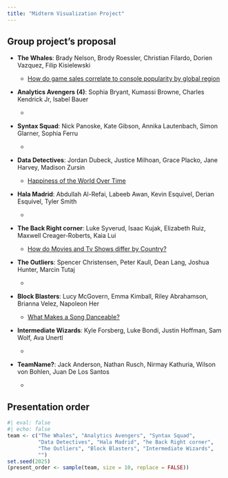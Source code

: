 ```yaml
---
title: "Midterm Visualization Project"
---
```


## Group project's proposal

-   [**The Whales**]{.blue}: Brady Nelson, Brody Roessler, Christian Filardo, Dorien Vazquez, Filip Kisielewski

    -   [How do game sales correlate to console popularity by global region](/documents/proposal_the_whales.pdf)

-   [**Analytics Avengers (4)**]{.blue}: Sophia Bryant, Kumassi Browne, Charles Kendrick Jr, Isabel Bauer

    -   

-   [**Syntax Squad**]{.blue}: Nick Panoske, Kate Gibson, Annika Lautenbach, Simon Glarner, Sophia Ferru

    -   

-   [**Data Detectives**]{.blue}: Jordan Dubeck, Justice Milhoan, Grace Placko, Jane Harvey, Madison Zursin

    -   [Happiness of the World Over Time](/documents/proposal_data_detectives.pdf)


-   [**Hala Madrid**]{.blue}: Abdullah Al-Refai, Labeeb Awan, Kevin Esquivel, Derian Esquivel, Tyler Smith

    -   

-   [**The Back Right corner**]{.blue}: Luke Syverud, Isaac Kujak, Elizabeth Ruiz, Maxwell Creager-Roberts, Kaia Lui

    -   [How do Movies and Tv Shows differ by Country?](/documents/proposal_back_right_corner.pdf)

-   [**The Outliers**]{.blue}: Spencer Christensen, Peter Kaull, Dean Lang, Joshua Hunter, Marcin Tutaj

    -   

-   [**Block Blasters**]{.blue}: Lucy McGovern, Emma Kimball, Riley Abrahamson, Brianna Velez, Napoleon Her

    -   [What Makes a Song Danceable?](/documents/proposal_block_blasters.pdf)

-   [**Intermediate Wizards**]{.blue}: Kyle Forsberg, Luke Bondi, Justin Hoffman, Sam Wolf, Ava Unertl

    -   

-   **TeamName?**: Jack Anderson, Nathan Rusch, Nirmay Kathuria, Wilson von Bohlen, Juan De Los Santos

    -   

## Presentation order

```r
#| eval: false
#| echo: false
team <- c("The Whales", "Analytics Avengers", "Syntax Squad", 
          "Data Detectives", "Hala Madrid", "he Back Right corner",
          "The Outliers", "Block Blasters", "Intermediate Wizards",
          "")
set.seed(2025)
(present_order <- sample(team, size = 10, replace = FALSE))
```
